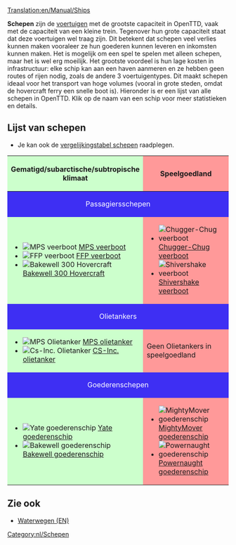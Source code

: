 [[Translation:en/Manual/Ships]]
{{nl/Inhoudsopgave}}

'''Schepen''' zijn de [[nl/voertuigen|voertuigen]] met de grootste capaciteit in OpenTTD, vaak met de capaciteit van een kleine trein. Tegenover hun grote capaciteit staat dat deze voertuigen wel traag zijn. Dit betekent dat schepen veel verlies kunnen maken vooraleer ze hun goederen kunnen leveren en inkomsten kunnen maken. Het is mogelijk om een spel te spelen met alleen schepen, maar het is wel erg moeilijk. Het grootste voordeel is hun lage kosten in infrastructuur: elke schip kan aan een haven aanmeren en ze hebben geen routes of rijen nodig, zoals de andere 3 voertuigentypes. Dit maakt schepen ideaal voor het transport van hoge volumes (vooral in grote steden, omdat de hovercraft ferry een snelle boot is). Hieronder is er een lijst van alle schepen in OpenTTD. Klik op de naam van een schip voor meer statistieken en details.

==Lijst van schepen==
* Je kan ook de [[nl/Manual/Base Set/Ships/Vergelijkingstabel schepen|vergelijkingstabel schepen]] raadplegen.

{|border="1" cellspacing="2" cellpadding="3" rules="all" style="margin:1em 1em 1em 0; border:solid 1px #AAAAAA;"
!width="50%" style="background: #ccffcc" | Gematigd/subarctische/subtropische klimaat
!width="50%" style="background: #ff9999" | Speelgoedland
|-
! colspan="2" style="background: #3e2ff3; color:white" align="center" | Passagiersschepen
|-
| style="background: #ccffcc" |
*[[File:en/Ferry.png|MPS veerboot]] [[nl/Manual/Base Set/Ships/MPS veerboot|MPS veerboot]]
*[[File:en/Ferry.png|FFP veerboot]] [[nl/Manual/Base Set/Ships/FFP veerboot|FFP veerboot]]
*[[File:en/Hovercraft.png|Bakewell 300 Hovercraft]] [[nl/Manual/Base Set/Ships/Bakewell 300 Hovercraft|Bakewell 300 Hovercraft]]
| style="background: #ff9999" |
*[[File:en/Toylandpassengership.png|Chugger-Chug veerboot]] [[nl/Manual/Base Set/Ships/Chugger-Chug veerboot|Chugger-Chug veerboot]]
*[[File:en/Toylandpassengership.png|Shivershake veerboot]] [[nl/Manual/Base Set/Ships/Shivershake veerboot|Shivershake veerboot]]
|-
! colspan="2" style="background: #3e2ff3; color:white" align="center" | Olietankers
|-
| style="background: #ccffcc" |
*[[File:en/OilTanker.png|MPS Olietanker]] [[nl/Manual/Base Set/Ships/MPS olietanker|MPS olietanker]]
*[[File:en/OilTanker.png|Cs-Inc. Olietanker]] [[nl/Manual/Base Set/Ships/Cs-Inc. olietanker|CS-Inc. olietanker]]
| style="background: #ff9999" | Geen Olietankers in speelgoedland
|-
! colspan="2" style="background: #3e2ff3; color:white" align="center" | Goederenschepen
|-
| style="background: #ccffcc" |
*[[File:en/CargoShip.png|Yate goederenschip]] [[nl/Manual/Base Set/Ships/Yate goederenschip|Yate goederenschip]]
*[[File:en/CargoShip.png|Bakewell goederenschip]] [[nl/Manual/Base Set/Ships/Bakewell goederenschip|Bakewell goederenschip]]
| style="background: #ff9999" |
*[[File:en/Toylandcargoship.png|MightyMover goederenschip]] [[nl/Manual/Base Set/Ships/MightyMover goederenschip|MightyMover goederenschip]]
*[[File:en/Toylandcargoship.png|Powernaught goederenschip]] [[nl/Manual/Base Set/Ships/Powernaught goederenschip|Powernaught goederenschip]]
|}

==Zie ook==
*[[en/Manual/Waterway construction#Operating_ships|Waterwegen (EN)]]


[[Category:nl/Schepen]]